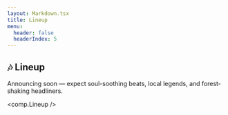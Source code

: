 ```yaml
---
layout: Markdown.tsx
title: Lineup
menu:
  header: false
  headerIndex: 5
---
```



## 🎶 Lineup

Announcing soon — expect soul-soothing beats, local legends, and forest-shaking headliners.

<comp.Lineup />
